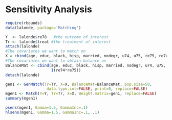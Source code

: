 # Sensitivity Analysis


```r
require(rbounds)
data(lalonde, package='Matching')

Y  <- lalonde$re78   #the outcome of interest
Tr <- lalonde$treat #the treatment of interest
attach(lalonde)
#The covariates we want to match on
X = cbind(age, educ, black, hisp, married, nodegr, u74, u75, re75, re74)
#The covariates we want to obtain balance on
BalanceMat <- cbind(age, educ, black, hisp, married, nodegr, u74, u75, re75, re74,
					I(re74*re75))
detach(lalonde)

gen1 <- GenMatch(Tr=Tr, X=X, BalanceMat=BalanceMat, pop.size=50,
                  data.type.int=FALSE, print=0, replace=FALSE)
mgen1 <- Match(Y=Y, Tr=Tr, X=X, Weight.matrix=gen1, replace=FALSE)
summary(mgen1)

psens(mgen1, Gamma=1.5, GammaInc=.1)
hlsens(mgen1, Gamma=1.5, GammaInc=.1, .1)
```
